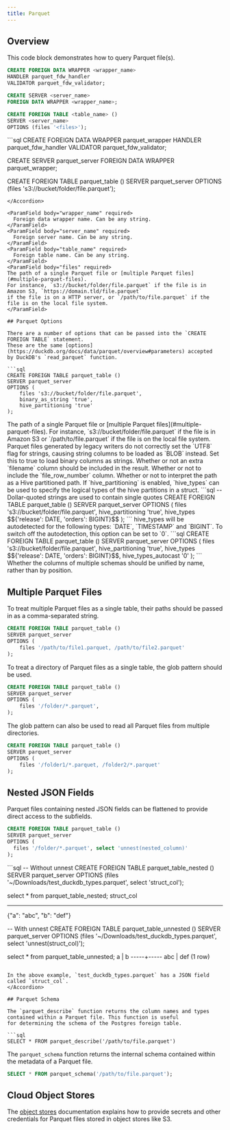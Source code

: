 ```yaml
---
title: Parquet
---
```


## Overview

This code block demonstrates how to query Parquet file(s).

```sql
CREATE FOREIGN DATA WRAPPER <wrapper_name>
HANDLER parquet_fdw_handler
VALIDATOR parquet_fdw_validator;

CREATE SERVER <server_name>
FOREIGN DATA WRAPPER <wrapper_name>;

CREATE FOREIGN TABLE <table_name> ()
SERVER <server_name>
OPTIONS (files '<files>');
```

<Accordion title="Example Usage">
```sql
CREATE FOREIGN DATA WRAPPER parquet_wrapper
HANDLER parquet_fdw_handler
VALIDATOR parquet_fdw_validator;

CREATE SERVER parquet_server
FOREIGN DATA WRAPPER parquet_wrapper;

CREATE FOREIGN TABLE parquet_table ()
SERVER parquet_server
OPTIONS (files 's3://bucket/folder/file.parquet');

````
</Accordion>

<ParamField body="wrapper_name" required>
  Foreign data wrapper name. Can be any string.
</ParamField>
<ParamField body="server_name" required>
  Foreign server name. Can be any string.
</ParamField>
<ParamField body="table_name" required>
  Foreign table name. Can be any string.
</ParamField>
<ParamField body="files" required>
The path of a single Parquet file or [multiple Parquet files](#multiple-parquet-files).
For instance, `s3://bucket/folder/file.parquet` if the file is in Amazon S3, `https://domain.tld/file.parquet`
if the file is on a HTTP server, or `/path/to/file.parquet` if the file is on the local file system.
</ParamField>

## Parquet Options

There are a number of options that can be passed into the `CREATE FOREIGN TABLE` statement.
These are the same [options](https://duckdb.org/docs/data/parquet/overview#parameters) accepted
by DuckDB's `read_parquet` function.

```sql
CREATE FOREIGN TABLE parquet_table ()
SERVER parquet_server
OPTIONS (
    files 's3://bucket/folder/file.parquet',
    binary_as_string 'true',
    hive_partitioning 'true'
);
````

<ParamField body="files" required>
The path of a single Parquet file or [multiple Parquet files](#multiple-parquet-files).
For instance, `s3://bucket/folder/file.parquet` if the file is in Amazon S3 or `/path/to/file.parquet`
if the file is on the local file system.
</ParamField>
<ParamField body="binary_as_string" default="false">
Parquet files generated by legacy writers do not correctly set the `UTF8` flag for strings,
causing string columns to be loaded as `BLOB` instead. Set this to true to load binary columns as
strings.
</ParamField>
<ParamField body="filename" default="false">
Whether or not an extra `filename` column should be included in the result.
</ParamField>
<ParamField body="file_row_number" default="false">
Whether or not to include the `file_row_number` column.
</ParamField>
<ParamField body="hive_partitioning" default="false">
Whether or not to interpret the path as a Hive partitioned path.
</ParamField>
<ParamField body="hive_types">
If `hive_partitioning` is enabled, `hive_types` can be used to specify the logical types of the hive
partitions in a struct.
<Accordion title="Example Usage">
```sql
-- Dollar-quoted strings are used to contain single quotes
CREATE FOREIGN TABLE parquet_table ()
SERVER parquet_server
OPTIONS (
    files 's3://bucket/folder/file.parquet',
    hive_partitioning 'true',
    hive_types $${'release': DATE, 'orders': BIGINT}$$
);
```
</Accordion>
</ParamField>
<ParamField body="hive_types_autocast">
hive_types will be autodetected for the following types: `DATE`, `TIMESTAMP` and `BIGINT`.
To switch off the autodetection, this option can be set to `0`.
<Accordion title="Example Usage">
```sql
CREATE FOREIGN TABLE parquet_table ()
SERVER parquet_server
OPTIONS (
    files 's3://bucket/folder/file.parquet',
    hive_partitioning 'true',
    hive_types $${'release': DATE, 'orders': BIGINT}$$,
    hive_types_autocast '0'
);
```
</Accordion>
</ParamField>
<ParamField body="union_by_name" default="false">
Whether the columns of multiple schemas should be unified by name, rather than by position.
</ParamField>

## Multiple Parquet Files

To treat multiple Parquet files as a single table, their paths should be passed in as a comma-separated
string.

```sql
CREATE FOREIGN TABLE parquet_table ()
SERVER parquet_server
OPTIONS (
    files '/path/to/file1.parquet, /path/to/file2.parquet'
);
```

To treat a directory of Parquet files as a single table, the glob pattern should be used.

```sql
CREATE FOREIGN TABLE parquet_table ()
SERVER parquet_server
OPTIONS (
    files '/folder/*.parquet',
);
```

The glob pattern can also be used to read all Parquet files from multiple directories.

```sql
CREATE FOREIGN TABLE parquet_table ()
SERVER parquet_server
OPTIONS (
    files '/folder1/*.parquet, /folder2/*.parquet'
);
```

## Nested JSON Fields

Parquet files containing nested JSON fields can be flattened to provide direct access to the subfields.

```sql
CREATE FOREIGN TABLE parquet_table ()
SERVER parquet_server
OPTIONS (
  files '/folder/*.parquet', select 'unnest(nested_column)'
);
```

<Accordion title="Example Usage">
```sql
-- Without unnest
CREATE FOREIGN TABLE parquet_table_nested ()
SERVER parquet_server
OPTIONS (files '~/Downloads/test_duckdb_types.parquet', select 'struct_col');

select \* from parquet_table_nested;
struct_col

---

{"a": "abc", "b": "def"}

-- With unnest
CREATE FOREIGN TABLE parquet_table_unnested ()
SERVER parquet_server
OPTIONS (files '~/Downloads/test_duckdb_types.parquet', select 'unnest(struct_col)');

select \* from parquet_table_unnested;
a | b
-----+-----
abc | def
(1 row)

```

In the above example, `test_duckdb_types.parquet` has a JSON field called `struct_col`.
</Accordion>

## Parquet Schema

The `parquet_describe` function returns the column names and types contained within a Parquet file. This function is useful
for determining the schema of the Postgres foreign table.

```sql
SELECT * FROM parquet_describe('/path/to/file.parquet')
````

The `parquet_schema` function returns the internal schema contained within the metadata of a Parquet file.

```sql
SELECT * FROM parquet_schema('/path/to/file.parquet');
```

## Cloud Object Stores

The [object stores](/integrations/object_stores) documentation explains how to provide secrets and other credentials for
Parquet files stored in object stores like S3.
